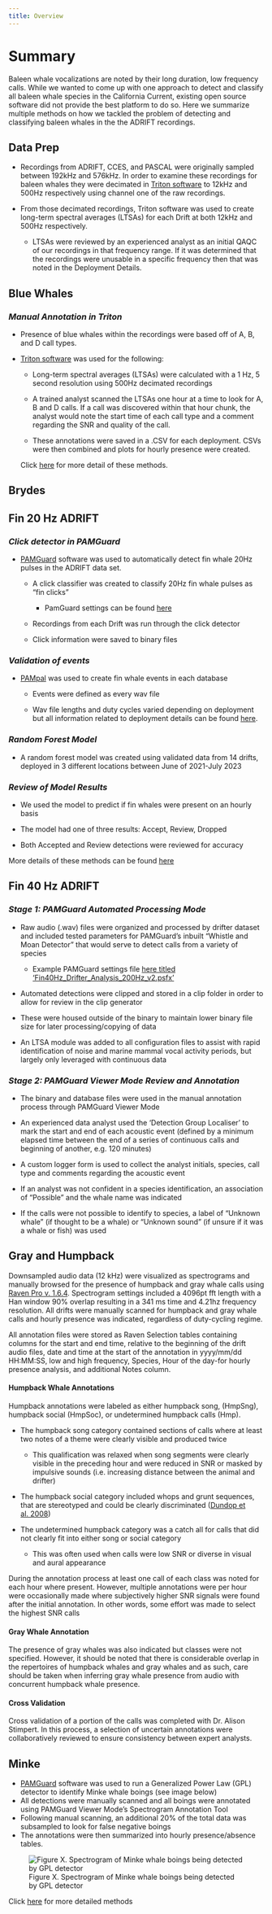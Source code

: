 ```yaml
---
title: Overview
---
```


# Summary

Baleen whale vocalizations are noted by their long duration, low frequency calls. While we wanted to come up with one approach to detect and classify all baleen whale species in the California Current, existing open source software did not provide the best platform to do so. Here we summarize multiple methods on how we tackled the problem of detecting and classifying baleen whales in the the ADRIFT recordings.

## Data Prep

-   Recordings from ADRIFT, CCES, and PASCAL were originally sampled between 192kHz and 576kHz. In order to examine these recordings for baleen whales they were decimated in [Triton software](https://github.com/MarineBioAcousticsRC/Triton) to 12kHz and 500Hz respectively using channel one of the raw recordings.

-   From those decimated recordings, Triton software was used to create long-term spectral averages (LTSAs) for each Drift at both 12kHz and 500Hz respectively.

    -   LTSAs were reviewed by an experienced analyst as an initial QAQC of our recordings in that frequency range. If it was determined that the recordings were unusable in a specific frequency then that was noted in the Deployment Details.

## Blue Whales

### *Manual Annotation in Triton*

-   Presence of blue whales within the recordings were based off of A, B, and D call types.

-   [Triton software](https://github.com/MarineBioAcousticsRC/Triton) was used for the following:

    -   Long-term spectral averages (LTSAs) were calculated with a 1 Hz, 5 second resolution using 500Hz decimated recordings

    -   A trained analyst scanned the LTSAs one hour at a time to look for A, B and D calls. If a call was discovered within that hour chunk, the analyst would note the start time of each call type and a comment regarding the SNR and quality of the call.

    -   These annotations were saved in a .CSV for each deployment. CSVs were then combined and plots for hourly presence were created.

    Click [here](https://sael-swfsc.github.io/adrift-analysis-methods/content/BaleenWhales/Slides/methodsforloggingbaleenwhales.html#/title-slide) for more detail of these methods.

## Brydes

## Fin 20 Hz ADRIFT

### *Click detector in PAMGuard*

-   [PAMGuard](https://www.pamguard.org/) software was used to automatically detect fin whale 20Hz pulses in the ADRIFT data set.
    -   A click classifier was created to classify 20Hz fin whale pulses as "fin clicks"

        -   PamGuard settings can be found [here](https://github.com/SAEL-SWFSC/adrift-analysis-methods/tree/main/content/BaleenWhales/Pamguard%20Settings)

    -   Recordings from each Drift was run through the click detector

    -   Click information were saved to binary files

### *Validation of events*

-   [PAMpal](https://taikisan21.github.io/PAMpal/) was used to create fin whale events in each database

    -   Events were defined as every wav file

    -   Wav file lengths and duty cycles varied depending on deployment but all information related to deployment details can be found [here](https://docs.google.com/spreadsheets/d/10bxlwfVOe1LFfj69B_YddxcA0V14m7codYwgD2YncFk/edit#gid=395545420).

### *Random Forest Model*

-   A random forest model was created using validated data from 14 drifts, deployed in 3 different locations between June of 2021-July 2023

### *Review of Model Results*

-   We used the model to predict if fin whales were present on an hourly basis

-   The model had one of three results: Accept, Review, Dropped

-   Both Accepted and Review detections were reviewed for accuracy

More details of these methods can be found [here](https://sael-swfsc.github.io/adrift-analysis-methods/content/BaleenWhales/Slides/20HzFinMethods.html#/title-slide)

## Fin 40 Hz ADRIFT

### *Stage 1: PAMGuard Automated Processing Mode*

-   Raw audio (.wav) files were organized and processed by drifter dataset and included tested parameters for PAMGuard's inbuilt "Whistle and Moan Detector" that would serve to detect calls from a variety of species

    -   Example PAMGuard settings file [here titled 'Fin40Hz_Drifter_Analysis_200Hz_v2.psfx'](https://github.com/SAEL-SWFSC/adrift-analysis-methods/tree/main/content/BaleenWhales/Pamguard%20Settings)

-   Automated detections were clipped and stored in a clip folder in order to allow for review in the clip generator

-   These were housed outside of the binary to maintain lower binary file size for later processing/copying of data

-   An LTSA module was added to all configuration files to assist with rapid identification of noise and marine mammal vocal activity periods, but largely only leveraged with continuous data

### *Stage 2: PAMGuard Viewer Mode Review and Annotation*

-   The binary and database files were used in the manual annotation process through PAMGuard Viewer Mode

-   An experienced data analyst used the 'Detection Group Localiser' to mark the start and end of each acoustic event (defined by a minimum elapsed time between the end of a series of continuous calls and beginning of another, e.g. 120 minutes)

-   A custom logger form is used to collect the analyst initials, species, call type and comments regarding the acoustic event

-   If an analyst was not confident in a species identification, an association of "Possible" and the whale name was indicated

-   If the calls were not possible to identify to species, a label of "Unknown whale" (if thought to be a whale) or "Unknown sound" (if unsure if it was a whale or fish) was used

## Gray and Humpback

Downsampled audio data (12 kHz) were visualized as spectrograms and manually browsed for the presence of humpback and gray whale calls using [Raven Pro v. 1.6.4](https://store.birds.cornell.edu/collections/raven-sound-software). Spectrogram settings included a 4096pt fft length with a Han window 90% overlap resulting in a 341 ms time and 4.21hz frequency resolution. All drifts were manually scanned for humpback and gray whale calls and hourly presence was indicated, regardless of duty-cycling regime.

All annotation files were stored as Raven Selection tables containing columns for the start and end time, relative to the beginning of the drift audio files, date and time at the start of the annotation in yyyy/mm/dd HH:MM:SS, low and high frequency, Species, Hour of the day-for hourly presence analysis, and additional Notes column.

#### Humpback Whale Annotations

Humpback annotations were labeled as either humpback song, (HmpSng), humpback social (HmpSoc), or undetermined humpback calls (Hmp).

-   The humpback song category contained sections of calls where at least two notes of a theme were clearly visible and produced twice

    -   This qualification was relaxed when song segments were clearly visible in the preceding hour and were reduced in SNR or masked by impulsive sounds (i.e. increasing distance between the animal and drifter)

-   The humpback social category included whops and grunt sequences, that are stereotyped and could be clearly discriminated ([Dundop et al. 2008](https://onlinelibrary.wiley.com/doi/abs/10.1111/j.1748-7692.2008.00208.x))

-   The undetermined humpback category was a catch all for calls that did not clearly fit into either song or social category

    -   This was often used when calls were low SNR or diverse in visual and aural appearance

During the annotation process at least one call of each class was noted for each hour where present. However, multiple annotations were per hour were occasionally made where subjectively higher SNR signals were found after the initial annotation. In other words, some effort was made to select the highest SNR calls

#### Gray Whale Annotation

The presence of gray whales was also indicated but classes were not specified. However, it should be noted that there is considerable overlap in the repertoires of humpback whales and gray whales and as such, care should be taken when inferring gray whale presence from audio with concurrent humpback whale presence.

#### Cross Validation

Cross validation of a portion of the calls was completed with Dr. Alison Stimpert. In this process, a selection of uncertain annotations were collaboratively reviewed to ensure consistency between expert analysts.

## Minke

-   [PAMGuard](https://www.pamguard.org/) software was used to run a Generalized Power Law (GPL) detector to identify Minke whale boings (see image below)
-   All detections were manually scanned and all boings were annotated using PAMGuard Viewer Mode's Spectrogram Annotation Tool
-   Following manual scanning, an additional 20% of the total data was subsampled to look for false negative boings
-   The annotations were then summarized into hourly presence/absence tables.

![Figure X. Spectrogram of Minke whale boings being detected by GPL detector](images/MinkeGPLDetections.png)

Click [here](Slides/minkeMethods.qmd) for more detailed methods
